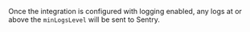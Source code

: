 Once the integration is configured with logging enabled, any logs at or above the `minLogsLevel` will be sent to Sentry.
